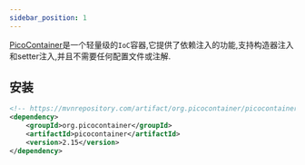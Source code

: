 ```yaml
---
sidebar_position: 1
---
```


[PicoContainer](http://picocontainer.com/introduction.html)是一个轻量级的`IoC`容器,它提供了依赖注入的功能,支持构造器注入和setter注入,并且不需要任何配置文件或注解.


## 安装

```xml
<!-- https://mvnrepository.com/artifact/org.picocontainer/picocontainer -->
<dependency>
    <groupId>org.picocontainer</groupId>
    <artifactId>picocontainer</artifactId>
    <version>2.15</version>
</dependency>
```
